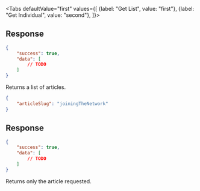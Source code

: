 <Tabs
    defaultValue="first"
    values={[
        {label: "Get List", value: "first"},
        {label: "Get Individual", value: "second"},
    ]}>
<TabItem value="first">

## Response

```json
{
    "success": true,
    "data": [
        // TODO
    ]
}
```

Returns a list of articles.

</TabItem>
<TabItem value="second">

```json
{
    "articleSlug": "joiningTheNetwork"
}
```

## Response

```json
{
    "success": true,
    "data": [
        // TODO
    ]
}
```

Returns only the article requested.

</TabItem>
</Tabs>
